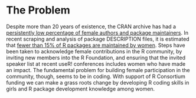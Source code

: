 # The Problem
<!-- 
Outlining the issue / weak point / problem to be solved by this proposal. This should be a compelling section that sets the reader up for the next section - the proposed solution!

It is important to cover:

 - [ ] What the problem is
 - [ ] Who it affects
 - [ ] Have there been previous attempts to resolve the problem
 - [ ] Why it should be tackled
-->

Despite more than 20 years of existence, the CRAN archive has had a [persistently low percentage of female authors and package maintainers](http://www.pnas.org/content/112/48/14788.abstract). In recent scraping and analysis of package DESCRIPTION files, it is estimated that [fewer than 15% of R packages are maintained by women](http://forwards.github.io/data/#packages). Steps have been taken to acknowledge female contributions in the R community, by inviting new members into the R Foundation, and ensuring that the invited speaker list at recent useR! conferences includes women who have made an impact. The fundamental problem for building female participation in the community, though, seems to be in coding. With support of R Consortium funding we can make a grass roots change by developing R coding skills in girls and R package development knowledge among women.
